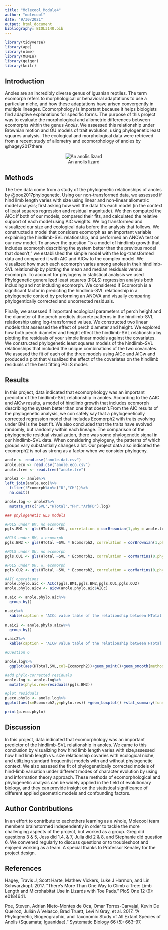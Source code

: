 ```yaml
---
title: "Molecool_Module4"
author: "molecool"
date: "9/30/2021"
output: html_document
bibliography: BIOL3140.bib
---
```


```r
library(tidyverse) 
library(ape) 
library(nlme) 
library(MuMIn) 
library(geiger) 
library(knitr)
```


## Introduction
 Anoles are an incredibly diverse genus of iguanian reptiles. The term ecomorph refers to morphological or behavioral adaptations to use a particular niche, and how these adaptations have arisen convergently in multiple lineages. Ecomorphology is important because it helps biologists find adaptive explanations for specific forms. The purpose of this project was to evaluate the morphological and allometric differences between ecomorphs within the genus *Anolis*. We assessed this relationship under Brownian motion and OU models of trait evolution, using phylogenetic least squares analysis. The ecological and morphological data were retrieved from a recent study of allometry and ecomorphology of anoles by @hagey2017there
 
<center>
![An anolis lizard](https://www.thesprucepets.com/thmb/LlrK12XNobyOTpFfUkpMjXGJ9Hg=/1887x1415/smart/filters:no_upscale()/88521688-56a2bcf93df78cf7727961f7.jpg)
</center>
 
## Methods 
The tree data come from a study of the phylogenetic relationships of anoles by @poe2017phylogenetic. Using our non-transformed data, we assessed if hind limb length varies with size using linear and non-linear allometric model analysis; first asking how well the data fits each model (in the context of least squares regression and residual magnitude). We then computed the AICc if both of our models, compared their fits, and calculated the relative support of each model using AIC weights. We log transformed and visualized our size and ecological data before the analysis that follows. We constructed a model that considers ecomorph as an important variable explaining the hindlimb-SVL relationship, and performed an ANOVA test on our new model. To answer the question "is a model of hindlimb growth that includes ecomorph describing the system better than the previous model that doesn't," we established the simple model with the log-transformed data and compared it with AIC and AICw to the complex model. We visualized how much each ecomorph varies among anoles in their hindlimb-SVL relationship by plotting the mean and median residuals versus ecomorph. To account for phylogeny in statistical analysis we used Phylogenetic generalized least squares (PGLS) regression analysis both including and not including ecomorph. We considered if  Ecomorph is a significant factor in predicting the hindlimb-SVL relationship in a phylogenetic context by preforming an ANOVA and visually comparing phylogentically corrected and uncorrected residuals. 

Finally, we assessed if important ecological parameters of perch height and the diameter of the perch predicts discrete patterns in the hindlimb-SVL relationship using log-transformed values. We constructed two linear models that assessed the effect of perch diameter and height. We explored how both perch diameter and  height effect the hindlimb-SVL relationship by plotting the residuals of your simple linear models against the covariates. We constructed phylogenetic least squares models of the hindlimb-SVL relationships that included the unique combinations of the two covariates. We assesed the fit of each of the three models using AICc and AICw and produced a plot that visualized the effect of the covariates on the hindlimb residuals of the best fitting PGLS model. 

## Results
In this project, data indicated that ecomorphology was an important predictor of the hindlimb-SVL relationship in anoles. According to the ΔAIC and AICw results, a model of hindlimb growth that includes ecomorph describing the system better than one that doesn’t.From the AIC results of the phylogenetic analysis, we con safely say that a phylogenetically corrected regression model that includes Ecomorph2 with traits evolving under BM is the best fit. We also concluded that the traits have evolved randomly, but randomly within each lineage. The comparison of the phylogenetic residual visualization, there was some phylogenetic signal in our hindlimb-SVL data. When considering phylogeny, the patterns of which groups vary substantially changes a lot. Our project data also indicated the ecomorph2 is not as strong as a factor when we consider phylogeny.



```r
anole <- read.csv("anole.dat.csv")
anole.eco <- read.csv("anole.eco.csv")
anole.tree <- read.tree("anole.tre")
```

```r
anole2 <- anole%>%
left_join(anole.eco)%>%
  filter(!Ecomorph%in%c("U","CH"))%>%
  na.omit()

anole.log <- anole2%>%
  mutate_at(c("SVL","HTotal","PH","ArbPD"),log)
```

```r
### phylogenetic GLS models

#PGLS under BM, no ecomorph
pgls.BM1 <- gls(HTotal ~SVL, correlation = corBrownian(1,phy = anole.tree,form=~Species),data = anole.log, method = "ML")

#PGLS under BM, w ecomorph
pgls.BM2 <- gls(HTotal ~SVL * Ecomorph2, correlation = corBrownian(1,phy = anole.tree,form=~Species),data = anole.log, method = "ML")

#PGLS under OU, no ecomorph
pgls.OU1 <- gls(HTotal ~SVL * Ecomorph2, correlation = corMartins(0,phy = anole.tree,form=~Species),data = anole.log, method = "ML")

#PGLS under OU, w, ecomorph
pgls.OU2 <- gls(HTotal ~SVL * Ecomorph2, correlation = corMartins(0,phy = anole.tree,form=~Species),data = anole.log, method = "ML")
```

```r
#AIC operations
anole.phylo.aic <- AICc(pgls.BM1,pgls.BM2,pgls.OU1,pgls.OU2)
anole.phylo.aicw <- aicw(anole.phylo.aic$AICc)
```

```r
n.aic <- anole.phylo.aic%>%
  group_by()

n.aic%>%
  kable(caption = "AICc value table of the relationship between HTotal and SVL")

n.aic2 <- anole.phylo.aicw%>%
  group_by()

n.aic2%>%
  kable(caption = "AICw value table of the relationship between HTotal and SVL")
```

```r
#Question 6

anole.log%>%
  ggplot(aes(HTotal,SVL,col=Ecomorph2))+geom_point()+geom_smooth(method="lm")

```
```r
#add phylo-corrected residuals
anole.log <- anole.log%>%
  mutate(phylo.res=residuals(pgls.BM2))
```

```r
#plot residuals
p.eco.phylo <- anole.log%>%
ggplot(aes(x=Ecomorph2,y=phylo.res)) +geom_boxplot() +stat_summary(fun=mean, geom="point", size=3)

print(p.eco.phylo)

```
## Discussion
In this project, data indicated that ecomorphology was an important predictor of the hindlimb-SVL relationship in anoles. We came to this conclusion by visualizing how hind limb length varies with size,assessed how hind limb length vs. size relationship covaries with ecological niche, and utilizing standard frequentist models with and without phylogenetic context. We also assesed the fit of phylogenetically corrected models of hind-limb varuation under different modes of character evolution by using and information theory approach. These methods of ecomorphological and phylogenetic analysis can be widely applied in the field of evolutionary biology, and they can provide insight on the statistical significance of different applied geometric models and confounding factors.


## Author Contributions
In an effort to contribute to eachothers learning as a whole, Molecool team members brainstormed independently in order to tackle the more challenging aspects of the project, but worked as a group. Greg did questions 3 & 5, Jess did 1,4, & 7, Julia did 2 & 8, and Stephanie did question 6. We convened regularly to discuss questions or to troubleshoot and enjoyed working as a team. A special thanks to Professor Kenaley for the project design.
 

## References 
Hagey, Travis J, Scott Harte, Mathew Vickers, Luke J Harmon, and Lin Schwarzkopf. 2017. “There’s More Than One Way to Climb a Tree: Limb Length and Microhabitat Use in Lizards with Toe Pads.” PloS One 12 (9): e0184641.

Poe, Steven, Adrian Nieto-Montes de Oca, Omar Torres-Carvajal, Kevin De Queiroz, Julián A Velasco, Brad Truett, Levi N Gray, et al. 2017. “A Phylogenetic, Biogeographic, and Taxonomic Study of All Extant Species of Anolis (Squamata; Iguanidae).” Systematic Biology 66 (5): 663–97.

